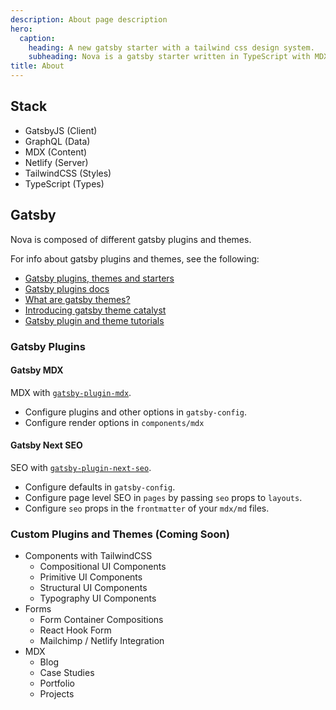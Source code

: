 ```yaml
---
description: About page description
hero:
  caption:
    heading: A new gatsby starter with a tailwind css design system.
    subheading: Nova is a gatsby starter written in TypeScript with MDX and TailwindCSS, useful for creating quick web app prototypes and/or high performance marketing websites
title: About
---
```


## Stack

- GatsbyJS (Client)
- GraphQL (Data)
- MDX (Content)
- Netlify (Server)
- TailwindCSS (Styles)
- TypeScript (Types)

## Gatsby

Nova is composed of different gatsby plugins and themes.

For info about gatsby plugins and themes, see the following:

- [Gatsby plugins, themes and starters](https://www.gatsbyjs.com/docs/plugins-themes-and-starters/)
- [Gatsby plugins docs](https://www.gatsbyjs.com/docs/plugins/)
- [What are gatsby themes?](https://www.gatsbyjs.com/docs/themes/what-are-gatsby-themes/)
- [Introducing gatsby theme catalyst](https://www.gatsbyjs.com/blog/2020-05-14-introducing-gatsby-theme-catalyst/)
- [Gatsby plugin and theme tutorials](https://www.gatsbyjs.com/tutorial/plugin-and-theme-tutorials/)

### Gatsby Plugins

#### Gatsby MDX

MDX with [`gatsby-plugin-mdx`](https://github.com/gatsbyjs/gatsby/tree/master/packages/gatsby-plugin-mdx).

- Configure plugins and other options in `gatsby-config`.
- Configure render options in `components/mdx`

#### Gatsby Next SEO

SEO with [`gatsby-plugin-next-seo`](https://github.com/ifiokjr/gatsby-plugin-next-seo).

- Configure defaults in `gatsby-config`.
- Configure page level SEO in `pages` by passing `seo` props to `layouts`.
- Configure `seo` props in the `frontmatter` of your `mdx/md` files.

### Custom Plugins and Themes (Coming Soon)

- Components with TailwindCSS
  - Compositional UI Components
  - Primitive UI Components
  - Structural UI Components
  - Typography UI Components
- Forms
  - Form Container Compositions
  - React Hook Form
  - Mailchimp / Netlify Integration
- MDX
  - Blog
  - Case Studies
  - Portfolio
  - Projects
